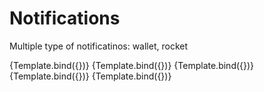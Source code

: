 

<Meta
  title="Design System/Notification Templates/Light Mode"
  component={Notification}
/>

# Notifications

Multiple type of notificatinos: wallet, rocket


<Canvas>
  <Story
    name="Notification template #1 (New true)"
    args={{
      type: "wallet",
      mode: "light",
      title: "Sponsor Bought $Token",
      description: "Bryan Rusty bought 2.214 JEN",
      timeInformation: "2 hours ago",
      isNew: true,
    }}
  >
    {Template.bind({})}
  </Story>
  <Story
    name="Notification template #2 (New false)"
    args={{
      type: "rocket",
      mode: "light",
      title: "Notif title X",
      description: "Description lorem impsus",
      timeInformation: "2 days ago",
      isNew: false,
    }}
  >
    {Template.bind({})}
  </Story>
  <Story
    name="Notification template #3"
    args={{
      type: "star",
      mode: "light",
      title: "Notif title X",
      description: "Description lorem impsus",
      timeInformation: "2 days ago",
      isNew: false,
    }}
  >
    {Template.bind({})}
  </Story>
  <Story
    name="Notification template #4"
    args={{
      type: "talent",
      mode: "light",
      title: "Notif title X",
      description: "Description lorem impsus",
      timeInformation: "2 days ago",
      isNew: false,
    }}
  >
    {Template.bind({})}
  </Story>
  <Story
    name="Notification template #5"
    args={{
      type: "globe",
      mode: "light",
      title: "Notif title X",
      description: "Description lorem impsus",
      timeInformation: "2 days ago",
      isNew: false,
    }}
  >
    {Template.bind({})}
  </Story>
</Canvas>
